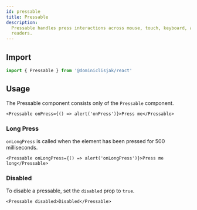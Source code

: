 ```yaml
---
id: pressable
title: Pressable
description:
  Pressable handles press interactions across mouse, touch, keyboard, and screen
  readers.
---
```



## Import

```ts
import { Pressable } from '@dominiclisjak/react'
```

## Usage

The Pressable component consists only of the `Pressable` component.

```tsx
<Pressable onPress={() => alert('onPress')}>Press me</Pressable>
```

### Long Press

`onLongPress` is called when the element has been pressed for 500 milliseconds.

```tsx
<Pressable onLongPress={() => alert('onLongPress')}>Press me long</Pressable>
```

### Disabled

To disable a pressable, set the `disabled` prop to `true`.

```tsx
<Pressable disabled>Disabled</Pressable>
```
